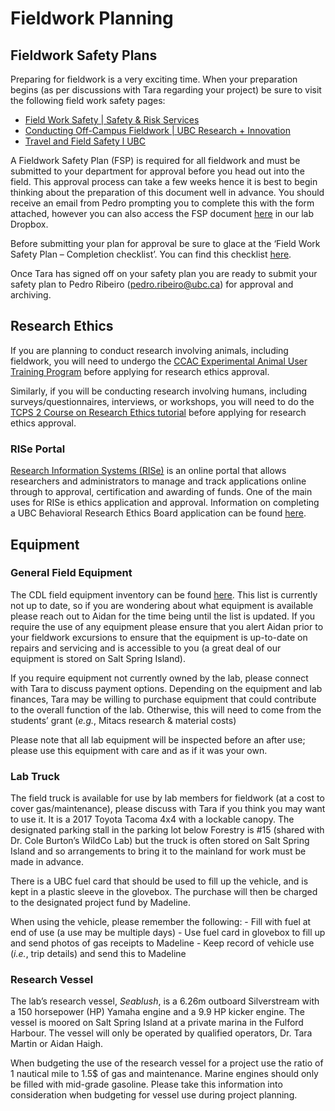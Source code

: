 # Fieldwork Planning {-#fieldwork}

## Fieldwork Safety Plans {-#fsp}

Preparing for fieldwork is a very exciting time. When your preparation begins (as per discussions with Tara regarding your project) be sure to visit the following field work safety pages:

*	[Field Work Safety | Safety & Risk Services](https://srs.ubc.ca/health-safety/safety-programs/field-work-safety/)
*	[Conducting Off-Campus Fieldwork | UBC Research + Innovation](https://research.ubc.ca/covid-19/conducting-off-campus-fieldwork)
*	[Travel and Field Safety l UBC](https://travelfieldsafety.ubc.ca/about/)

A Fieldwork Safety Plan (FSP) is required for all fieldwork and must be submitted to your department for approval before you head out into the field. This approval process can take a few weeks hence it is best to begin thinking about the preparation of this document well in advance. You should receive an email from Pedro prompting you to complete this with the form attached, however you can also access the FSP document [here](https://www.dropbox.com/home/Conservation%20Decisions%20Lab/11_Health%20and%20Safety/01_Safety%20plans) in our lab Dropbox.

Before submitting your plan for approval be sure to glace at the ‘Field Work Safety Plan – Completion checklist’. You can find this checklist [here](https://www.dropbox.com/home/Conservation%20Decisions%20Lab/11_Health%20and%20Safety/01_Safety%20plans). 

Once Tara has signed off on your safety plan you are ready to submit your safety plan to Pedro Ribeiro (<pedro.ribeiro@ubc.ca>) for approval and archiving. 

## Research Ethics {-#ethics}

If you are planning to conduct research involving animals, including fieldwork, you will need to undergo the [CCAC Experimental Animal User Training Program](https://animalcare.ubc.ca/training) before applying for research ethics approval.

Similarly, if you will be conducting research involving humans, including surveys/questionnaires, interviews, or workshops, you will need to do the [TCPS 2 Course on Research Ethics tutorial](https://tcps2core.ca/welcome) before applying for research ethics approval. 

### RISe Portal {-#RISe}

[Research Information Systems (RISe)](https://www.rise.ubc.ca/) is an online portal that allows researchers and administrators to manage and track applications online through to approval, certification and awarding of funds. One of the main uses for RISe is ethics application and approval. Information on completing a UBC Behavioral Research Ethics Board application can be found [here](https://researchethics.ubc.ca/behavioural-research-ethics/ethical-considerations-research-design).

## Equipment {-#labequipment}

### General Field Equipment {-#fieldequipment}

The CDL field equipment inventory can be found [here](https://www.dropbox.com/home/Conservation%20Decisions%20Lab/01_Equipment?preview=Equipment+inventory.xlsx). This list is currently not up to date, so if you are wondering about what equipment is available please reach out to Aidan for the time being until the list is updated. If you require the use of any equipment please ensure that you alert Aidan prior to your fieldwork excursions to ensure that the equipment is up-to-date on repairs and servicing and is accessible to you (a great deal of our equipment is stored on Salt Spring Island).

If you require equipment not currently owned by the lab, please connect with Tara to discuss payment options. Depending on the equipment and lab finances, Tara may be willing to purchase equipment that could contribute to the overall function of the lab. Otherwise, this will need to come from the students' grant (*e.g.*, Mitacs research & material costs)

Please note that all lab equipment will be inspected before an after use; please use this equipment with care and as if it was your own.

### Lab Truck {-#labtruck}

The field truck is available for use by lab members for fieldwork (at a cost to cover gas/maintenance), please discuss with Tara if you think you may want to use it. It is a 2017 Toyota Tacoma 4x4 with a lockable canopy. The designated parking stall in the parking lot below Forestry is #15 (shared with Dr. Cole Burton's WildCo Lab) but the truck is often stored on Salt Spring Island and so arrangements to bring it to the mainland for work must be made in advance.

There is a UBC fuel card that should be used to fill up the vehicle, and is kept in a plastic sleeve in the glovebox. The purchase will then be charged to the designated project fund by Madeline.

When using the vehicle, please remember the following:
- Fill with fuel at end of use (a use may be multiple days)
- Use fuel card in glovebox to fill up and send photos of gas receipts to Madeline
- Keep record of vehicle use (*i.e.*, trip details) and send this to Madeline

### Research Vessel {-#researchvessel}

The lab’s research vessel, *Seablush*, is a 6.26m outboard Silverstream with a 150 horsepower (HP) Yamaha engine and a 9.9 HP kicker engine. The vessel is moored on Salt Spring Island at a private marina in the Fulford Harbour. The vessel will only be operated by qualified operators, Dr. Tara Martin or Aidan Haigh. 

When budgeting the use of the research vessel for a project use the ratio of 1 nautical mile to 1.5$ of gas and maintenance. Marine engines should only be filled with mid-grade gasoline. Please take this information into consideration when budgeting for vessel use during project planning. 
